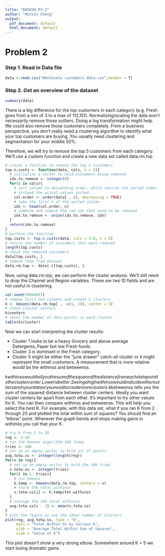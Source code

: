 ```yaml
---
title: "DA5030.P3-2"
author: "Minxin Cheng"
output:
  pdf_document: default
  html_document: default
---
```

# Problem 2

### Step 1. Read in Data file
```r
data <-read.csv("Wholesale customers data.csv",header = T)
```

### Step 2. Get an overview of the dataset
```r
summary(data)
```
There is a big difference for the top customers in each category (e.g. Fresh goes from a min of 3 to a max of 112,151). Normalizing/scaling the data won’t necessarily remove those outliers. Doing a log transformation might help. We could also remove those customers completely. From a business perspective, you don’t really need a clustering algorithm to identify what your top customers are buying. You usually need clustering and segmentation for your middle 50%.

Therefore, we will try to remove the top 5 customers from each category. We’ll use a custom function and create a new data set called data.rm.top
```r
# create a function to remove the top 5 customers
top.n.custs <- function(data, cols, n = 5){
  # initialize a vector to hold customers being removed
  idx.to.remove <- integer(0)
  for(c in cols){
    # sort column in descending order, which returns the sorted index 
    # instead the actual values sorted
    col.order <- order(data[ , c], decreasing = TRUE)
    # take the first n of the sorted column
    idx <- head(col.order, n)
    # combine and remove the row ids that need to be removed
    idx.to.remove <- union(idx.to.remove, idx)
  }
  return(idx.to.remove)
}
# perform the function
top.custs <- top.n.custs(data, cols = 3:8, n = 5)
# return the number of customers that were removed
length(top.custs)
# check the removed customers
data[top.custs, ]
# remove them from dataset
data.rm.top <- data[-c(top.custs), ]
```
Now, using data.rm.top, we can perform the cluster analysis. We’ll still need to drop the Channel and Region variables. These are two ID fields and are not useful in clustering.
```r
set.seed(76964057)
# remove first two columns and create 5 clusters
k <- kmeans(data.rm.top[ , -c(1, 2)], center = 5)
# check cluster centers
k$centers
# count the number of data points in each cluster
table(k$cluster)
```
Now we can start interpreting the cluster results:

* Cluster 1 looks to be a heavy Grocery and above average Detergents_Paper but low Fresh foods.
* Cluster 3 is dominant in the Fresh category.
* Cluster 5 might be either the “junk drawer” catch-all cluster or it might represent the small customers. A measurement that is more relative would be the withinss and betweenss.

k$withinss would tell you the sum of the square of the distance from each data point to the cluster center. Lower is better. Seeing a high withinss would indicate either outliers are in your data or you need to create more clusters.
k$betweenss tells you the sum of the squared distance between cluster centers. Ideally you want cluster centers far apart from each other.
It’s important to try other values for K. You can then compare withinss and betweenss. This will help you select the best K. For example, with this data set, what if you ran K from 2 through 20 and plotted the total within sum of squares? You should find an “elbow” point. Wherever the graph bends and stops making gains in withinss you call that your K.
```r
# try k from 2 to 20
rng <- 2:20
# run the kmeans algorithm 100 times
tries <- 100
# set up an empty vector to hold all of points
avg.totw.ss <- integer(length(rng))
for(v in rng){
  # set up an empty vector to hold the 100 tries
  v.totw.ss <- integer(tries)
  for(i in 1: tries){
    # run kmeans
    k.temp <- kmeans(data.rm.top, centers = v)
    # store the total withinss
    v.totw.ss[i] <- k.temp$tot.withinss
  }
  # average the 100 total withinss
  avg.totw.ss[v - 1] <- mean(v.totw.ss)
}
# plot the figure to see the ideal number of clusters
plot(rng, avg.totw.ss, type = "b", 
     main = "Total Within SS by Various K", 
     ylab = "Average Total Within Sum of Squares", 
     xlab = "Value of K")
```
This plot doesn’t show a very strong elbow. Somewhere around K = 5 we start losing dramatic gains.




